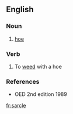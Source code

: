 ==English==

===Noun===
{{en-noun}}

#{{obsolete}} [[hoe]]

===Verb===
{{en-verb|sarcl|ing}}

#{{obsolete}} To [[weed]] with a hoe

===References===
*OED 2nd edition 1989

{{anagrams:en/acelrs}}
[[fr:sarcle]]